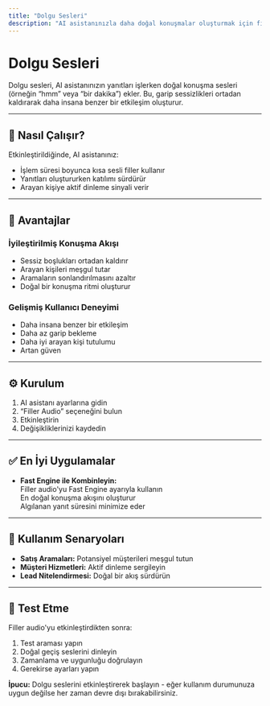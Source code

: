 ```yaml
---
title: "Dolgu Sesleri"
description: "AI asistanınızla daha doğal konuşmalar oluşturmak için filler audio (boşluk doldurma sesleri) kullanmayı öğrenin."
---
```


# Dolgu Sesleri

Dolgu sesleri, AI asistanınızın yanıtları işlerken doğal konuşma sesleri (örneğin “hmm” veya “bir dakika”) ekler. Bu, garip sessizlikleri ortadan kaldırarak daha insana benzer bir etkileşim oluşturur.

---

## 🎯 Nasıl Çalışır?

Etkinleştirildiğinde, AI asistanınız:

- İşlem süresi boyunca kısa sesli filler kullanır
- Yanıtları oluştururken katılımı sürdürür
- Arayan kişiye aktif dinleme sinyali verir

---

## 🚀 Avantajlar

### İyileştirilmiş Konuşma Akışı

- Sessiz boşlukları ortadan kaldırır
- Arayan kişileri meşgul tutar
- Aramaların sonlandırılmasını azaltır
- Doğal bir konuşma ritmi oluşturur

### Gelişmiş Kullanıcı Deneyimi

- Daha insana benzer bir etkileşim
- Daha az garip bekleme
- Daha iyi arayan kişi tutulumu
- Artan güven

---

## ⚙️ Kurulum

1. AI asistanı ayarlarına gidin
2. “Filler Audio” seçeneğini bulun
3. Etkinleştirin
4. Değişikliklerinizi kaydedin

---

## ✅ En İyi Uygulamalar

- **Fast Engine ile Kombinleyin:**  
   Filler audio'yu Fast Engine ayarıyla kullanın  
   En doğal konuşma akışını oluşturur  
   Algılanan yanıt süresini minimize eder

---

## 💼 Kullanım Senaryoları

- **Satış Aramaları:** Potansiyel müşterileri meşgul tutun
- **Müşteri Hizmetleri:** Aktif dinleme sergileyin
- **Lead Nitelendirmesi:** Doğal bir akış sürdürün

---

## 🧪 Test Etme

Filler audio'yu etkinleştirdikten sonra:

1. Test araması yapın
2. Doğal geçiş seslerini dinleyin
3. Zamanlama ve uygunluğu doğrulayın
4. Gerekirse ayarları yapın

**İpucu:** Dolgu seslerini etkinleştirerek başlayın - eğer kullanım durumunuza uygun değilse her zaman devre dışı bırakabilirsiniz.
